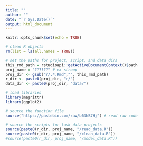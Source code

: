 ```yaml
---
title: ""
author: ""
date: "`r Sys.Date()`"
output: html_document
---
```


```r
knitr::opts_chunk$set(echo = TRUE)
```

```R
# clean R objects
rm(list = ls(all.names = TRUE))

# set the paths for project, script, and data dirs
this_rmd_path = rstudioapi::getActiveDocumentContext()$path
proj_name = "??????" # ex stroop
proj_dir <- gsub("r/.*.Rmd","", this_rmd_path)
r_dir <- paste0(proj_dir, "r/")
data_dir <- paste0(proj_dir, "data/")
```


```r
# load libraries
library(magrittr)
library(ggplot2)
```

```r
# source the function file
source("https://pastebin.com/raw/b63hB7Hj") # read raw code 

# source the scripts for task data projects
source(paste0(r_dir, proj_name, "/read_data.R"))
source(paste0(r_dir, proj_name, "/clean_data.R"))
#source(paste0(r_dir, proj_name, "/model_data.R"))
```
